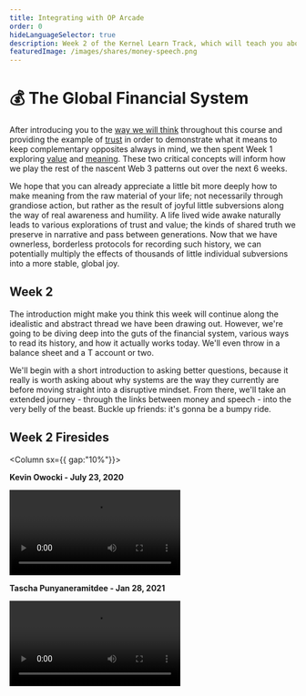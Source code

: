 ```yaml
---
title: Integrating with OP Arcade
order: 0
hideLanguageSelector: true
description: Week 2 of the Kernel Learn Track, which will teach you about the history and make-up of the current global financial system and how we can think about augmenting and improving it with a better web.
featuredImage: /images/shares/money-speech.png
---
```


# 💰 The Global Financial System

After introducing you to the [way we will think](/learn/module-0/play-of-pattern) throughout 
this course and providing the example of [trust](/learn/module-0/trust/) in order to demonstrate 
what it means to keep complementary opposites always in mind, we then spent Week 1 exploring 
[value](/learn/module-1/value/) and [meaning](/learn/module-1/meaning/). These two critical 
concepts will inform how we play the rest of the nascent Web 3 patterns out over the next 6 weeks. 

We hope that you can already appreciate a little bit more deeply how to make meaning from the 
raw material of your life; not necessarily through grandiose action, but rather as the result of 
joyful little subversions along the way of real awareness and humility. A life lived wide awake 
naturally leads to various explorations of trust and value; the kinds of shared truth we preserve 
in narrative and pass between generations. Now that we have ownerless, borderless protocols for 
recording such history, we can potentially multiply the effects of thousands of little 
individual subversions into a more stable, global joy.

## Week 2

The introduction might make you think this week will continue along the idealistic and abstract 
thread we have been drawing out. However, we're going to be diving deep into the guts of the 
financial system, various ways to read its history, and how it actually works today. We'll even 
throw in a balance sheet and a T account or two.  

We'll begin with a short introduction to asking better questions, because it really is worth 
asking about why systems are the way they currently are before moving straight into a disruptive 
mindset. From there, we'll take an extended journey - through the links between money and 
speech - into the very belly of the beast. Buckle up friends: it's gonna be a bumpy ride.

## Week 2 Firesides

<Column sx={{ gap:"10%"}}>

<Box>

**Kevin Owocki - July 23, 2020**

<Video src="https://www.youtube-nocookie.com/embed/1tHQ9K5Oj9s?start=380" />

</Box>

<Box>

**Tascha Punyaneramitdee - Jan 28, 2021**

<Video src="https://www.youtube-nocookie.com/embed/pCHVmUz8maQ?start=199" />

</Box>

</Column>